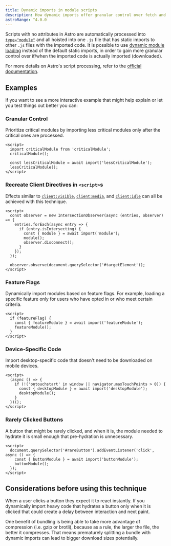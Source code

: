 ```yaml
---
title: Dynamic imports in module scripts
description: How dynamic imports offer granular control over fetch and execution order
astroRange: ^4.0.0
---
```




Scripts with no attributes in Astro are automatically processed into [`type="module"`](https://developer.mozilla.org/en-US/docs/Web/JavaScript/Guide/Modules) and all hoisted into one `.js` file that has static imports to other `.js` files with the imported code. It is possible to use [dynamic module loading](https://developer.mozilla.org/en-US/docs/Web/JavaScript/Guide/Modules#dynamic_module_loading) instead of the default static imports, in order to gain more granular control over if/when the imported code is actually imported (downloaded).

For more details on Astro's script processing, refer to the [official documentation](https://docs.astro.build/en/guides/client-side-scripts/#script-processing).

## Examples


If you want to see a more interactive example that might help explain or let you test things out better you can: 

<ExampleLinks 
  stackblitzLink="https://stackblitz.com/github/astrolicious/astro-tips.dev/tree/main/examples/script-tag-dynamic-imports"
  githubLink="https://github.com/astrolicious/astro-tips.dev/tree/main/examples/script-tag-dynamic-imports"
/>

### Granular Control
Prioritize critical modules by importing less critical modules only after the critical ones are processed.

```astro
<script>
  import criticalModule from 'criticalModule';
  criticalModule();

  const lessCriticalModule = await import('lessCriticalModule');
  lessCriticalModule();
</script>
```

### Recreate Client Directives in `<script>`s
Effects similar to [`client:visible`](https://docs.astro.build/en/reference/directives-reference/#clientvisible), [`client:media`](https://docs.astro.build/en/reference/directives-reference/#clientmedia), and [`client:idle`](https://docs.astro.build/en/reference/directives-reference/#clientidle) can all be achieved with this technique.

```astro
<script>
  const observer = new IntersectionObserver(async (entries, observer) => {
    entries.forEach(async entry => {
      if (entry.isIntersecting) {
        const { module } = await import('module');
        module();
        observer.disconnect();
      }
    });
  });

  observer.observe(document.querySelector('#targetElement'));
</script>

```

### Feature Flags
Dynamically import modules based on feature flags. For example, loading a specific feature only for users who have opted in or who meet certain criteria.

```astro
<script>
  if (featureFlag) {
    const { featureModule } = await import('featureModule');
    featureModule();
  }
</script>
```

### Device-Specific Code
Import desktop-specific code that doesn't need to be downloaded on mobile devices.

```astro
<script>
  (async () => {
    if (!('ontouchstart' in window || navigator.maxTouchPoints > 0)) {
      const { desktopModule } = await import('desktopModule');
      desktopModule();
    }
  })();
</script>
```

### Rarely Clicked Buttons
A button that might be rarely clicked, and when it is, the module needed to hydrate it is small enough that pre-hydration is unnecessary.

```astro
<script>
  document.querySelector('#rareButton').addEventListener('click', async () => {
    const { buttonModule } = await import('buttonModule');
    buttonModule();
  });
</script>
```


## Considerations before using this technique

When a user clicks a button they expect it to react instantly. If you dynamically import heavy code that hydrates a button only when it is clicked that could create a delay between interaction and next paint. 

One benefit of bundling is being able to take more advantage of compression (i.e. gzip or brotli), because as a rule, the larger the file, the better it compresses. That means prematurely splitting a bundle with dynamic imports can lead to bigger download sizes potentially.